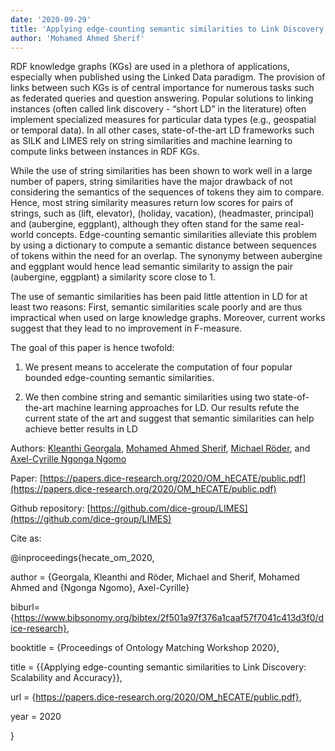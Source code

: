 ```yaml
---
date: '2020-09-29'
title: 'Applying edge-counting semantic similarities to Link Discovery: Scalability and Accuracy (OM-2020 - Long technical paper)'
author: 'Mohamed Ahmed Sherif'
---
```



RDF knowledge graphs (KGs) are used in a plethora of applications, especially when published using the Linked Data paradigm. The provision of links between such KGs is of central importance for numerous tasks such as federated queries and question answering. Popular solutions to linking instances (often called link discovery - “short LD” in the literature) often implement specialized measures for particular data types (e.g., geospatial or temporal data). In all other cases, state-of-the-art LD frameworks such as SILK and LIMES rely on string similarities and machine learning to compute links between instances in RDF KGs.

  

While the use of string similarities has been shown to work well in a large number of papers, string similarities have the major drawback of not considering the semantics of the sequences of tokens they aim to compare. Hence, most string similarity measures return low scores for pairs of strings, such as (lift, elevator), (holiday, vacation), (headmaster, principal) and (aubergine, eggplant), although they often stand for the same real-world concepts. Edge-counting semantic similarities alleviate this problem by using a dictionary to compute a semantic distance between sequences of tokens within the need for an overlap. The synonymy between aubergine and eggplant would hence lead semantic similarity to assign the pair (aubergine, eggplant) a similarity score close to 1.

The use of semantic similarities has been paid little attention in LD for at least two reasons: First, semantic similarities scale poorly and are thus impractical when used on large knowledge graphs. Moreover, current works suggest that they lead to no improvement in F-measure.

The goal of this paper is hence twofold:

1.  We present means to accelerate the computation of four popular bounded edge-counting semantic similarities.
    
2.  We then combine string and semantic similarities using two state-of-the-art machine learning approaches for LD. Our results refute the current state of the art and suggest that semantic similarities can help achieve better results in LD
    

Authors: [Kleanthi Georgala](https://dice-research.org/KleanthiGeorgala), [Mohamed Ahmed Sherif](https://dice-research.org/MohamedAhmedSherif), [Michael Röder](https://dice-research.org/MichaelRoeder), and [Axel-Cyrille Ngonga Ngomo](https://dice-research.org/AxelCyrilleNgongaNgomo)

Paper: [https://papers.dice-research.org/2020/OM_hECATE/public.pdf](https://papers.dice-research.org/2020/OM_hECATE/public.pdf)

Github repository: [https://github.com/dice-group/LIMES](https://github.com/dice-group/LIMES)

Cite as:


@inproceedings{hecate_om_2020,

author = {Georgala, Kleanthi and Röder, Michael and Sherif, Mohamed Ahmed and {Ngonga Ngomo}, Axel-Cyrille}

biburl={https://www.bibsonomy.org/bibtex/2f501a97f376a1caaf57f7041c413d3f0/dice-research},

booktitle = {Proceedings of Ontology Matching Workshop 2020},

title = {{Applying edge-counting semantic similarities to Link Discovery: Scalability and Accuracy}},

url = {https://papers.dice-research.org/2020/OM_hECATE/public.pdf},

year = 2020

}
